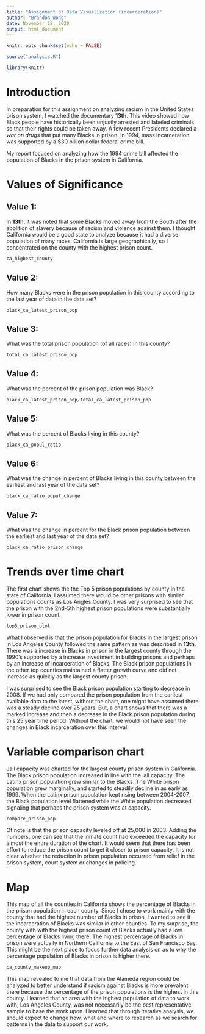 ```yaml
---
title: "Assignment 3: Data Visualization (incarceration)"
author: "Brandon Wong"
date: November 18, 2020
output: html_document
---
```


```r
knitr::opts_chunk$set(echo = FALSE)
```

```r

source("analysis.R")

library(knitr)
```


# Introduction
In preparation for this assignment on analyzing racism in the United States prison system, I watched the documentary **13th**. This video showed how Black people have historically been unjustly arrested and labeled criminals so that their rights could be taken away. A few recent Presidents declared a _war on drugs_ that put many Blacks in prison. In 1994, mass incarceration was supported by a $30 billion dollar federal crime bill. 

My report focused on analyzing how the 1994 crime bill affected the population of Blacks in the prison system in California.


# Values of Significance
## Value 1:
In **13th**, it was noted that some Blacks moved away from the South after the abolition of slavery because of racism and violence against them. I thought California would be a good state to analyze because it had a diverse population of many races. California is large geographically, so I concentrated on the county with the highest prison count.
```r
ca_highest_county
```

## Value 2:
How many Blacks were in the prison population in this county according to the last year of data in the data set?
```r
black_ca_latest_prison_pop
```

## Value 3:
What was the total prison population (of all races) in this county?
```r
total_ca_latest_prison_pop 
```

## Value 4:
What was the percent of the prison population was Black?
```r
black_ca_latest_prison_pop/total_ca_latest_prison_pop
```

## Value 5:
What was the percent of Blacks living in this county?
```r
black_ca_popul_ratio
```

## Value 6: 
What was the change in percent of Blacks living in this county between the earliest and last year of the data set?
```r
black_ca_ratio_popul_change 
```

## Value 7: 
What was the change in percent for the Black prison population between the earliest and last year of the data set?
```r
black_ca_ratio_prison_change
```



# Trends over time chart
The first chart shows the the Top 5 prison populations by county in the state of California. I assumed there would be other prisons with similar populations counts as Los Angles County. I was very surprised to see that the prison with the 2nd-5th highest prison populations were substantially lower in prison count. 

```r
top5_prison_plot
```


What I observed is that the prison population for Blacks in the largest prison in Los Angeles County followed the same pattern as was described in **13th**. There was a increase in Blacks in prison in the largest county through the 1990's supported by a increase investment in building prisons  and perhaps by an increase of incarceration of Blacks. The Black prison populations in the other top counties maintained a flatter growth curve and did not increase as quickly as the largest county prison.

I was surprised to see the Black prison population starting to decrease in 2008. If we had only compared the prison population from the earliest available data to the latest, without the chart, one might have assumed there was a steady decline over 25 years. But, a chart shows that there was a marked increase and then a decrease in the Black prison population during this 25 year time period. Without the chart, we would not have seen the changes in Black incarceration over this interval. 


# Variable comparison chart

Jail capacity was charted for the largest county prison system in California. The Black prison population increased in line with the jail capacity. The Latinx prison population grew similar to the Blacks. The White prison population grew marginally, and started to steadily decline in as early as 1999. When the Latinx prison population kept rising between 2004-2007, the Black population level flattened while the White population decreased signaling that perhaps the prison system was at capacity.

```r
compare_prison_pop
```

Of note is that the prison capacity leveled off at 25,000 in 2003. Adding the numbers, one can see that the inmate count had exceeded the capacity for almost the entire duration of the chart. It would seem that there has been effort to reduce the prison count to get it closer to prison capacity. It is not clear whether the reduction in prison population occurred from relief in the prison system, court system or changes in policing.


# Map

This map of all the counties in California shows the percentage of Blacks in the prison population in each county. Since I chose to work mainly with the county that had the highest number of Blacks in prison, I wanted to see if the incarceration of Blacks was similar in other counties. To my surprise, the county with with the highest prison count of Blacks actually had a low percentage of Blacks living there. The highest percentage of Blacks in prison were actually in Northern California to the East of San Francisco Bay. This might be the next place to focus further data analysis on as to why the percentage population of Blacks in prison is higher there.

```r
ca_county_makeup_map
```

This map revealed to me that data from the Alameda region could be analyzed to better understand if racism against Blacks is more prevalent there because the percentage of the prison populations is the highest in this county. I learned that an area with the highest population of data to work with, Los Angeles County, was not necessarily be the best representative sample to base the work upon. I learned that through iterative analysis, we should expect to change how, what and where to research as we search for patterns in the data to support our work.

